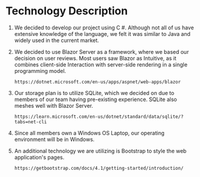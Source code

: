 # Technology Description

1. We decided to develop our project using C #. Although not all of us have extensive knowledge of the language, we felt it was similar to Java and widely used in the current market.
2. We decided to use Blazor Server as a framework, where we based our decision on user reviews. Most users saw Blazor as Intuitive, as it combines client-side Interaction with server-side rendering in a single programming model.

   ```plaintext
   https://dotnet.microsoft.com/en-us/apps/aspnet/web-apps/blazor
   ```
3. Our storage plan is to utilize SQLite, which we decided on due to members of our team having pre-existing experience. SQLite also meshes well with Blazor Server.

   ```plaintext
   https://learn.microsoft.com/en-us/dotnet/standard/data/sqlite/?tabs=net-cli
   ```
4. Since all members own a Windows OS Laptop, our operating environment will be in Windows.
5. An additional technology we are utilizing is Bootstrap to style the web application's pages.

   ```plaintext
   https://getbootstrap.com/docs/4.1/getting-started/introduction/
   ```